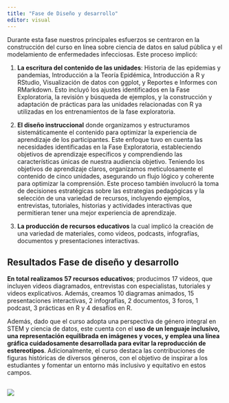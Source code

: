 ```yaml
---
title: "Fase de Diseño y desarrollo"
editor: visual
---
```


Durante esta fase nuestros principales esfuerzos se centraron en la construcción del curso en línea sobre ciencia de datos en salud pública y el modelamiento de enfermedades infecciosas. Este proceso implicó: 

1. **La escritura del contenido de las unidades**: Historia de las epidemias y pandemias, Introducción a la Teoría Epidémica, Introducción a R y RStudio, Visualización de datos con ggplot, y Reportes e Informes con RMarkdown. Esto incluyó los ajustes identificados en la Fase Exploratoria, la revisión y búsqueda de ejemplos, y la construcción y adaptación de prácticas para las unidades relacionadas con R ya utilizadas en los entrenamientos de la fase exploratoria.

2. **El diseño instruccional** donde organizamos y estructuramos sistemáticamente el contenido para optimizar la experiencia de aprendizaje de los participantes. Este enfoque tuvo en cuenta las necesidades identificadas en la Fase Exploratoria, estableciendo objetivos de aprendizaje específicos y comprendiendo las características únicas de nuestra audiencia objetivo. Teniendo los objetivos de aprendizaje claros, organizamos meticulosamente el contenido de cinco unidades, asegurando un flujo lógico y coherente para optimizar la comprensión. Este proceso también involucró la toma de decisiones estratégicas sobre las estrategias pedagógicas y la selección de una variedad de recursos, incluyendo ejemplos, entrevistas, tutoriales, historias y actividades interactivas que permitieran tener una mejor experiencia de aprendizaje.

3. **La producción de recursos educativos** la cual implicó la creación de una variedad de materiales, como videos, podcasts, infografías, documentos y presentaciones interactivas. 

## **Resultados Fase de diseño y desarrollo**

**En total realizamos 57 recursos educativos**; producimos 17 videos, que incluyen videos diagramados, entrevistas con especialistas, tutoriales y videos explicativos. Además, creamos 10 diagramas animados, 15 presentaciones interactivas, 2 infografías, 2 documentos, 3 foros, 1 podcast, 3 prácticas en R y 4 desafíos en R.

Además, dado que el curso adopta una perspectiva de género integral en STEM y ciencia de datos, este cuenta con el **uso de un lenguaje inclusivo,  una representación equilibrada en imágenes y voces, y emplea una línea gráfica cuidadosamente desarrollada para evitar la reproducción de estereotipos**. Adicionalmente, el curso destaca las contribuciones de figuras históricas de diversos géneros, con el objetivo de inspirar a los estudiantes y fomentar un entorno más inclusivo y equitativo en estos campos.

![](./img/portada.jpg){width=""}
---
